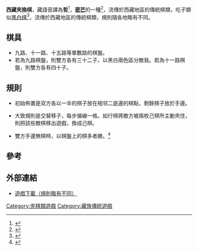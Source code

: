 '''西藏夾換棋'''，藏語音譯為'''哲'''<ref>{{Cite web |url=http://tibetanchess.com/News_View.asp?NewsID=22 |title=藏式围棋 在智慧中运动 |access-date=2011-03-18 |archive-date=2016-03-04 |archive-url=https://web.archive.org/web/20160304090525/http://tibetanchess.com/News_View.asp?NewsID=22 |dead-url=no }}</ref>，'''[[密芒|密芒]]'''的一種<ref>{{Cite web |url=http://sc157.com/book/xiburenwen/2011-01-18/1603.html |title=朵康牧区几种常见棋 |accessdate=2011-03-18 |archiveurl=https://web.archive.org/web/20160304093112/http://sc157.com/book/xiburenwen/2011-01-18/1603.html |archivedate=2016-03-04 |deadurl=yes }}</ref>，流傳於西藏地區的傳統棋類，吃子類似[[黑白棋|黑白棋]]<ref>{{Cite web |url=http://www.tibetinfor.com.cn/zt/zt2002002101793730.htm |title=古老的藏式围棋  |access-date=2011-03-18 |archive-date=2006-11-23 |archive-url=https://web.archive.org/web/20061123114914/http://www.tibetinfor.com.cn/zt/zt2002002101793730.htm |dead-url=no }}</ref>，流傳於西藏地區的傳統棋類，規則隨各地略有不同。

==棋具==

*九路、十一路、十五路等單數路的棋盤。
*若為九路棋盤，則雙方各有三十二子，以黑白兩色區分敵我。若為十一路棋盤，則雙方各有四十子。

==規則==

*初始佈置是双方各以一半的棋子放在相邻二底邊的棋點，剩餘棋子放於手邊。

*大致規則是交替移子，每步循線一格。如行棋將敵方被兩枚己棋所主動夾住，則把該些敵棋移出遊戲，換成己棋。

*雙方手邊無棋時，以棋盤上的棋多者勝。<ref name="朵康牧区">{{cite journal|author=瓦西·俄邛|title=〈朵康牧区常见的几种棋〉|journal=《中国西藏》|issue=2001年第2期|url=http://www.cnki.com.cn/Article/CJFDTOTAL-ZOXH200102014.htm|date=2001|publisher=中国西藏杂志社|location=中國|language=zh-cn|isbn=|access-date=2019-08-27|archive-date=2019-08-27|archive-url=https://web.archive.org/web/20190827203704/http://www.cnki.com.cn/Article/CJFDTOTAL-ZOXH200102014.htm|dead-url=no}}</ref>

==參考==
<div class="references-small">
<references/>
</div>

==外部連結==

* [http://zillions-of-games.com/cgi-bin/zilligames/submissions.cgi?do=show;id=1819 遊戲下載（規則略有不同）] {{Wayback|url=http://zillions-of-games.com/cgi-bin/zilligames/submissions.cgi?do=show;id=1819 |date=20190708125826 }}

[[Category:夾棋類遊戲|Category:夾棋類遊戲]]
[[Category:藏族傳統遊戲|Category:藏族傳統遊戲]]